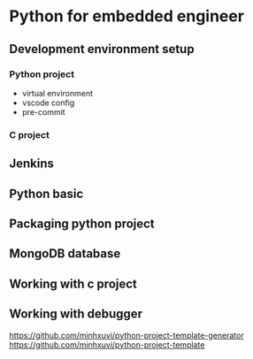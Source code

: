 # Python for embedded engineer

## Development environment setup

### Python project

- virtual environment
- vscode config
- pre-commit

### C project

## Jenkins

## Python basic

## Packaging python project

## MongoDB database

## Working with c project

## Working with debugger

https://github.com/minhxuvi/python-project-template-generator
https://github.com/minhxuvi/python-project-template
